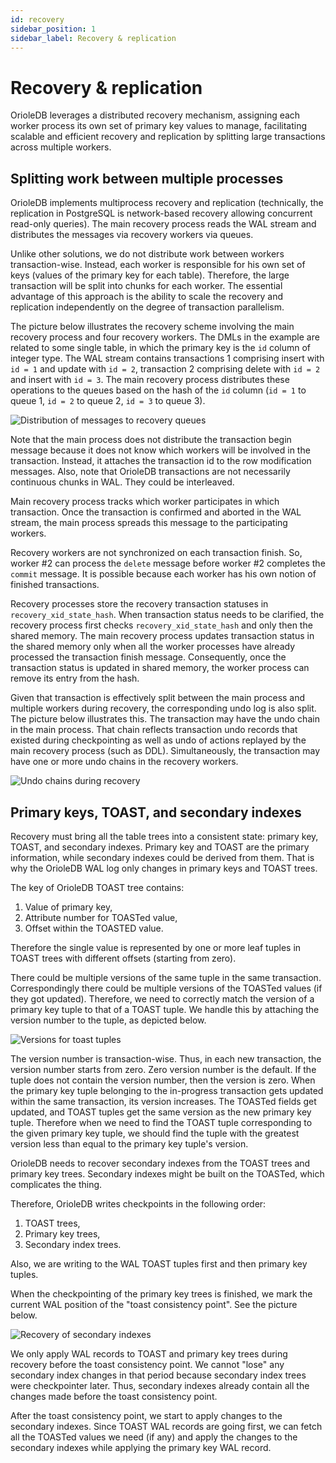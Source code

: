 ```yaml
---
id: recovery
sidebar_position: 1
sidebar_label: Recovery & replication
---
```


# Recovery & replication

OrioleDB leverages a distributed recovery mechanism, assigning each worker process its own set of primary key values to manage, facilitating scalable and efficient recovery and replication by splitting large transactions across multiple workers.

## Splitting work between multiple processes

OrioleDB implements multiprocess recovery and replication (technically, the replication in PostgreSQL is network-based recovery allowing concurrent read-only queries). The main recovery process reads the WAL stream and distributes the messages via recovery workers via queues.

Unlike other solutions, we do not distribute work between workers transaction-wise. Instead, each worker is responsible for his own set of keys (values of the primary key for each table). Therefore, the large transaction will be split into chunks for each worker. The essential advantage of this approach is the ability to scale the recovery and replication independently on the degree of transaction parallelism.

The picture below illustrates the recovery scheme involving the main recovery process and four recovery workers. The DMLs in the example are related to some single table, in which the primary key is the `id` column of integer type. The WAL stream contains transactions 1 comprising insert with `id = 1` and update with `id = 2`, transaction 2 comprising delete with `id = 2` and insert with `id = 3`. The main recovery process distributes these operations to the queues based on the hash of the `id` column (`id = 1` to queue 1, `id = 2` to queue 2, `id = 3` to queue 3).

![Distribution of messages to recovery queues](/img/docs/recovery_distribute.svg)

Note that the main process does not distribute the transaction begin message because it does not know which workers will be involved in the transaction. Instead, it attaches the transaction id to the row modification messages. Also, note that OrioleDB transactions are not necessarily continuous chunks in WAL. They could be interleaved.

Main recovery process tracks which worker participates in which transaction. Once the transaction is confirmed and aborted in the WAL stream, the main process spreads this message to the participating workers.

Recovery workers are not synchronized on each transaction finish. So, worker #2 can process the `delete` message before worker #2 completes the `commit` message. It is possible because each worker has his own notion of finished transactions.

Recovery processes store the recovery transaction statuses in `recovery_xid_state_hash`. When transaction status needs to be clarified, the recovery process first checks `recovery_xid_state_hash` and only then the shared memory. The main recovery process updates transaction status in the shared memory only when all the worker processes have already processed the transaction finish message. Consequently, once the transaction status is updated in shared memory, the worker process can remove its entry from the hash.

Given that transaction is effectively split between the main process and multiple workers during recovery, the corresponding undo log is also split. The picture below illustrates this. The transaction may have the undo chain in the main process. That chain reflects transaction undo records that existed during checkpointing as well as undo of actions replayed by the main recovery process (such as DDL). Simultaneously, the transaction may have one or more undo chains in the recovery workers.

![Undo chains during recovery](/img/docs/recovery_undo.svg)

## Primary keys, TOAST, and secondary indexes

Recovery must bring all the table trees into a consistent state: primary key, TOAST, and secondary indexes. Primary key and TOAST are the primary information, while secondary indexes could be derived from them. That is why the OrioleDB WAL log only changes in primary keys and TOAST trees.

The key of OrioleDB TOAST tree contains:

1.  Value of primary key,
2.  Attribute number for TOASTed value,
3.  Offset within the TOASTED value.

Therefore the single value is represented by one or more leaf tuples in TOAST trees with different offsets (starting from zero).

There could be multiple versions of the same tuple in the same transaction. Correspondingly there could be multiple versions of the TOASTed values (if they got updated). Therefore, we need to correctly match the version of a primary key tuple to that of a TOAST tuple. We handle this by attaching the version number to the tuple, as depicted below.

![Versions for toast tuples](/img/docs/toast_version.svg)

The version number is transaction-wise. Thus, in each new transaction, the version number starts from zero. Zero version number is the default. If the tuple does not contain the version number, then the version is zero. When the primary key tuple belonging to the in-progress transaction gets updated within the same transaction, its version increases. The TOASTed fields get updated, and TOAST tuples get the same version as the new primary key tuple. Therefore when we need to find the TOAST tuple corresponding to the given primary key tuple, we should find the tuple with the greatest version less than equal to the primary key tuple's version.

OrioleDB needs to recover secondary indexes from the TOAST trees and primary key trees. Secondary indexes might be built on the TOASTed, which complicates the thing.

Therefore, OrioleDB writes checkpoints in the following order:

1.  TOAST trees,
2.  Primary key trees,
3.  Secondary index trees.

Also, we are writing to the WAL TOAST tuples first and then primary key tuples.

When the checkpointing of the primary key trees is finished, we mark the current WAL position of the "toast consistency point". See the picture below.

![Recovery of secondary indexes](/img/docs/recovery_secondary_indexes.svg)

We only apply WAL records to TOAST and primary key trees during recovery before the toast consistency point. We cannot "lose" any secondary index changes in that period because secondary index trees were checkpointer later. Thus, secondary indexes already contain all the changes made before the toast consistency point.

After the toast consistency point, we start to apply changes to the secondary indexes. Since TOAST WAL records are going first, we can fetch all the TOASTed values we need (if any) and apply the changes to the secondary indexes while applying the primary key WAL record.
